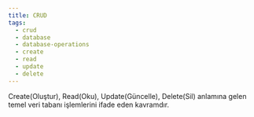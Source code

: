 ```yaml
---
title: CRUD
tags:
  - crud
  - database
  - database-operations
  - create
  - read
  - update
  - delete
---
```


Create(Oluştur), Read(Oku), Update(Güncelle), Delete(Sil) anlamına gelen temel veri tabanı işlemlerini ifade eden kavramdır.
